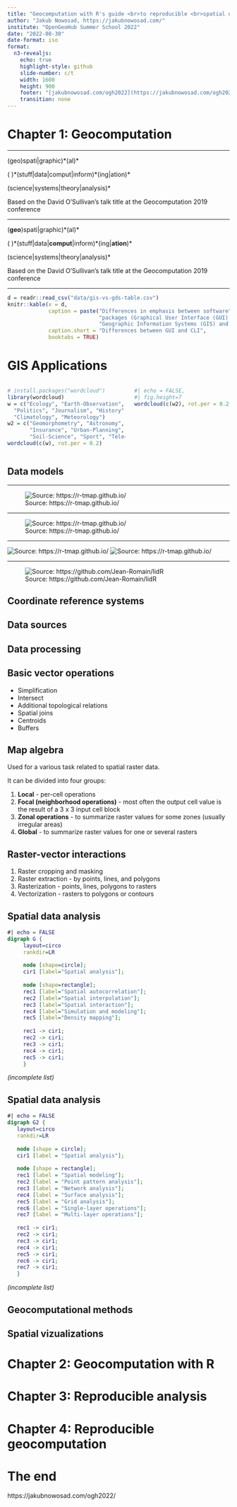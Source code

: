 ```yaml
---
title: "Geocomputation with R's guide <br>to reproducible <br>spatial data analysis"
author: "Jakub Nowosad, https://jakubnowosad.com/"
institute: "OpenGeoHub Summer School 2022"
date: "2022-08-30"
date-format: iso
format:
  n3-revealjs:
    echo: true
    highlight-style: github
    slide-number: c/t
    width: 1600
    height: 900
    footer: "[jakubnowosad.com/ogh2022](https://jakubnowosad.com/ogh2022/)"
    transition: none
---
```


# Chapter 1: Geocomputation

<!-- 1.5h + 1.5h -->
<!-- 100 slides top! -->

---

<!-- openshaw -->
<!-- currently an obvious thing -->
<!-- what it involves -->
<!-- connection between different fields -->

::: {.r-fit-text}
(geo)spati|graphic)\*(al)\*

( )\*(stuff|data|comput|inform)\*(ing|ation)\*

(science|systems|theory|analysis)\*
:::


Based on the David O’Sullivan's talk title at the Geocomputation 2019 conference

---

::: {.r-fit-text}
(**geo**)spati|graphic)\*(al)\*

( )\*(stuff|data|**comput**|inform)\*(ing|**ation**)\*

(science|systems|theory|analysis)\*
:::

Based on the David O’Sullivan's talk title at the Geocomputation 2019 conference


---

```r
d = readr::read_csv("data/gis-vs-gds-table.csv")
knitr::kable(x = d, 
             caption = paste("Differences in emphasis between software", 
                             "packages (Graphical User Interface (GUI) of", 
                             "Geographic Information Systems (GIS) and R)."),
             caption.short = "Differences between GUI and CLI",
             booktabs = TRUE)
```

<!-- This book is motivated by the importance of reproducibility\index{reproducibility} for scientific research (see the note below). -->
<!-- It aims to make reproducible geographic data analysis\index{geographic data analysis} workflows more accessible, and demonstrate the power of open geospatial software available from the command-line. -->

# GIS Applications

:::: {.columns}

::: {.column width="50%"}
```r
# install.packages("wordcloud")
library(wordcloud)
w = c("Ecology", "Earth-Observation", "Economics", "Demography",
  "Politics", "Journalism", "History", "Archeology", "Transport", 
  "Climatology", "Meteorology")
w2 = c("Geomorphometry", "Astronomy", "Architecture", "Hydrology",
       "Insurance", "Urban-Planning", "Mining", "Marine-Studies",
       "Soil-Science", "Sport", "Telecomunication", "Tourism")
wordcloud(c(w), rot.per = 0.2)
```
:::

:::  {.column width="40%"}
```r
#| echo = FALSE,
#| fig.height=7
wordcloud(c(w2), rot.per = 0.2)
```
:::

::::

## Data models

<!-- Traditionally, spatial data is described by two basic data models: vector data model aimed at representing the world using points, lines, and polygons, and raster data model focused on representing surfaces -->

---

![Source: https://r-tmap.github.io/](figs/vector-data-model-1.png)

---

![Source: https://r-tmap.github.io/](figs/raster-intro-1.png)

---

![Source: https://r-tmap.github.io/](figs/vector-data-cubes-1.png){.r-stretch}
![Source: https://r-tmap.github.io/](figs/raster-data-cubes-1.png){.r-stretch}

---

![Source: https://github.com/Jean-Romain/lidR](figs/point-cloud-rotating.gif)

## Coordinate reference systems

## Data sources

<!-- Źródła danych, pliki, servery, stac, gee, closed and open,  -->

## Data processing

## Basic vector operations

- Simplification
- Intersect
- Additional topological relations
- Spatial joins
- Centroids
- Buffers

## Map algebra

Used for a various task related to spatial raster data.

It can be divided into four groups:

1. **Local** - per-cell operations
2. **Focal (neighborhood operations)** - most often the output cell value is the result of a 3 x 3 input cell block
3. **Zonal operations** - to summarize raster values for some zones (usually irregular areas)
4. **Global** - to summarize raster values for one or several rasters

## Raster-vector interactions

1. Raster cropping and masking
2. Raster extraction - by points, lines, and polygons
3. Rasterization - points, lines, polygons to rasters
4. Vectorization - rasters to polygons or contours

<!-- reprojections? -->

## Spatial data analysis

```dot
#| echo = FALSE
digraph G {
     layout=circo
     rankdir=LR
     
     node [shape=circle];
     cir1 [label="Spatial analysis"];
     
     node [shape=rectangle];
     rec1 [label="Spatial autocorrelation"];
     rec2 [label="Spatial interpolation"];
     rec3 [label="Spatial interaction"];
     rec4 [label="Simulation and modeling"];
     rec5 [label="Density mapping"];
     
     rec1 -> cir1;
     rec2 -> cir1;
     rec3 -> cir1;
     rec4 -> cir1;
     rec5 -> cir1;
     }
```

*(incomplete list)*

## Spatial data analysis


```dot
#| echo = FALSE
digraph G2 {
   layout=circo
   rankdir=LR
   
   node [shape = circle];
   cir1 [label = "Spatial analysis"];
   
   node [shape = rectangle];
   rec1 [label = "Spatial modeling"];
   rec2 [label = "Point pattern analysis"];
   rec3 [label = "Network analysis"];
   rec4 [label = "Surface analysis"];
   rec5 [label = "Grid analysis"];
   rec6 [label = "Single-layer operations"];
   rec7 [label = "Multi-layer operations"];
   
   rec1 -> cir1;
   rec2 -> cir1;
   rec3 -> cir1;
   rec4 -> cir1;
   rec5 -> cir1;
   rec6 -> cir1;
   rec7 -> cir1;
   }
```
*(incomplete list)*

## Geocomputational methods

## Spatial vizualizations

# Chapter 2: Geocomputation with R

<!-- https://jakubnowosad.com/SIGR2021/lecture/lecture.html#10 -->
<!-- ecosystems -->
<!-- libs -->
<!-- terra -->
<!-- sf -->
<!-- R obiekty przestrzenne: sf stars terra s2 (Dewey) modularization (Michael Sumner) sfnetworks, lidr, etc. Spatstat -->

<!-- tmap? -->

<!-- Spiderweb of interconnection -->
<!-- My supercells example? -->
<!-- conversions -->

<!-- exercises -->
<!-- two or three levels of difficulty -->
<!-- Exercise: includes downloading files online, some function that is new,  -->

# Chapter 3: Reproducible analysis

<!-- ladder -->
<!-- over space and time -->

# Chapter 4: Reproducible geocomputation

<!-- https://kbroman.org/knitr_knutshell/pages/reproducible.html -->

<!-- R (code) -->
<!-- renv -->
<!-- github actions -->
<!-- quarto -->
<!-- docker -->
<!-- targets -->
<!-- r packages -->

<!-- Each tool plus (real life) example -->

<!-- Gify? -->

<!-- Potential issues (e.g. terra pointers, software versions, both external and R, differences between operating systems, large data, computionlay demanding operations) -->

<!-- Counterexercise: give a code that worked in the past -- fix it! -->

<!-- exercise: -->
<!-- make the code reproducible -->

# The end

https://jakubnowosad.com/ogh2022/